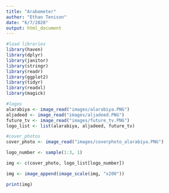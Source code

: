 ```yaml
---
title: "Arabometer"
author: "Ethan Tenison"
date: "6/7/2020"
output: html_document
---
```


```r
#load libraries
library(haven)
library(dplyr)
library(janitor)
library(stringr)
library(readr)
library(ggplot2)
library(tidyr)
library(readxl)
library(magick)
```



```r
#logos 
alarabiya <- image_read("images/alarabiya.PNG")
aljadeed <- image_read("images/aljadeed.PNG")
future_tv <- image_read("images/future_tv.PNG")
logo_list <- list(alarabiya, aljadeed, future_tv)

#cover_photos 
cover_photo <- image_read("images/coverphoto_alarabiya.PNG")
```



```r

logo_number <- sample(1:3, 1)

img <- c(cover_photo, logo_list[logo_number])

img <- image_append(image_scale(img, "x200"))

print(img)


```